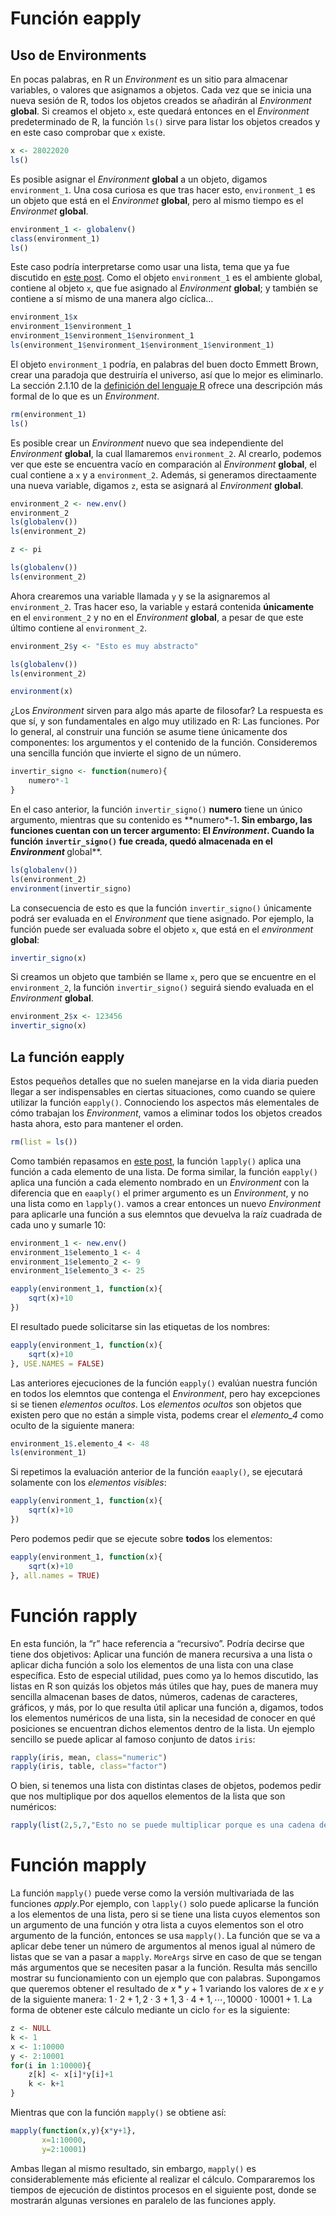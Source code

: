 # Función eapply

## Uso de Environments

En pocas palabras, en R un *Environment* es un sitio para almacenar variables, o valores que asignamos a objetos. Cada vez que se inicia una nueva sesión de R, todos los objetos creados se añadirán al *Environment* **global**. Si creamos el objeto `x`, este quedará entonces en el *Environment* predeterminado de R, la función `ls()` sirve para listar los objetos creados y en este caso comprobar que `x` existe.

```r
x <- 28022020
ls()
```

Es posible asignar el *Environment* **global** a un objeto, digamos `environment_1`. Una cosa curiosa es que tras hacer esto, `environment_1` es un objeto que está en el *Environmet* **global**, pero al mismo tiempo es el *Environmet* **global**.

```r
environment_1 <- globalenv()
class(environment_1)
ls()
```

Este caso podría interpretarse como usar una lista, tema que ya fue discutido en [este post](https://www.cesargamboasanabria.com/es/post/2019-12-08-lapply_sapply_vapply/). Como el objeto `environment_1` es el ambiente global, contiene al objeto `x`, que fue asignado al *Environment* **global**; y también se contiene a sí mismo de una manera algo cíclica...

```r
environment_1$x
environment_1$environment_1
environment_1$environment_1$environment_1
ls(environment_1$environment_1$environment_1$environment_1)
```

El objeto `environment_1` podría, en palabras del buen docto Emmett Brown, crear una paradoja que destruiría el universo, así que lo mejor es eliminarlo. La sección 2.1.10 de la [definición del lenguaje R](https://cran.r-project.org/doc/manuals/R-lang.html#Environment-objects) ofrece una descripción más formal de lo que es un *Environment*.

```r
rm(environment_1)
ls()
```

Es posible crear un *Environment* nuevo que sea independiente del *Environment* **global**, la cual llamaremos `environment_2`. Al crearlo, podemos ver que este se encuentra vacío en comparación al *Environment* **global**, el cual contiene a `x` y a `environment_2`. Además, si generamos directaamente una nueva variable, digamos `z`, esta se asignará al *Environment* **global**.

```r
environment_2 <- new.env()
environment_2
ls(globalenv())
ls(environment_2)

z <- pi

ls(globalenv())
ls(environment_2)
```

Ahora crearemos una variable llamada `y` y se la asignaremos al `environment_2`. Tras hacer eso, la variable `y` estará contenida **únicamente** en el `environment_2` y no en el *Environment* **global**, a pesar de que este último contiene al `environment_2`.

```r
environment_2$y <- "Esto es muy abstracto"

ls(globalenv())
ls(environment_2)

environment(x)

```

¿Los *Environment* sirven para algo más aparte de filosofar? La respuesta es que sí, y son fundamentales en algo muy utilizado en R: Las funciones. Por lo general, al construir una función se asume tiene únicamente dos componentes: los argumentos y el contenido de la función. Consideremos una sencilla función que invierte el signo de un número.

```r
invertir_signo <- function(numero){
    numero*-1
}
```

En el caso anterior, la función `invertir_signo()` **numero** tiene un único argumento, mientras que su contenido es **numero*-1**. Sin embargo, las funciones cuentan con un tercer argumento: El *Environment*. Cuando la función `invertir_signo()` fue creada, quedó almacenada en el *Environment* **global**.

```r
ls(globalenv())
ls(environment_2)
environment(invertir_signo)
```

La consecuencia de esto es que la función `invertir_signo()` únicamente podrá ser evaluada en el *Environment* que tiene asignado. Por ejemplo, la función puede ser evaluada sobre el objeto `x`, que está en el *environment* **global**:

```r
invertir_signo(x)
```

Si creamos un objeto que también se llame `x`, pero que se encuentre en el `environment_2`, la función `invertir_signo()` seguirá siendo evaluada en el *Environment* **global**.

```r
environment_2$x <- 123456
invertir_signo(x)
```

## La función eapply

Estos pequeños detalles que no suelen manejarse en la vida diaria pueden llegar a ser indispensables en ciertas situaciones, como cuando se quiere utilizar la función `eapply()`. Connociendo los aspectos más elementales de cómo trabajan los *Environment*, vamos a eliminar todos los objetos creados hasta ahora, esto para mantener el orden.

```r
rm(list = ls())
```

Como también repasamos en [este post](https://www.cesargamboasanabria.com/es/post/2019-12-08-lapply_sapply_vapply/), la función `lapply()` aplica una función a cada elemento de una lista. De forma similar, la función `eapply()` aplica una función a cada elemento nombrado en un *Environment* con la diferencia que en `eaaply()` el primer argumento es un *Environment*, y no una lista como en `lapply()`. vamos a crear entonces un nuevo *Environment* para aplicarle una función a sus elemntos que devuelva la raíz cuadrada de cada uno y sumarle 10:

```r
environment_1 <- new.env()
environment_1$elemento_1 <- 4
environment_1$elemento_2 <- 9
environment_1$elemento_3 <- 25

eapply(environment_1, function(x){
    sqrt(x)+10
})
```

El resultado puede solicitarse sin las etiquetas de los nombres:

```r
eapply(environment_1, function(x){
    sqrt(x)+10
}, USE.NAMES = FALSE)
```

Las anteriores ejecuciones de la función `eapply()` evalúan nuestra función en todos los elemntos que contenga el *Environment*, pero hay excepciones si se tienen *elementos ocultos*. Los *elementos ocultos* son objetos que existen pero que no están a simple vista, podems crear el *elemento_4* como oculto de la siguiente manera:

```r
environment_1$.elemento_4 <- 48
ls(environment_1)
```

Si repetimos la evaluación anterior de la función `eaaply()`, se ejecutará solamente con los *elementos visibles*: 

```r
eapply(environment_1, function(x){
    sqrt(x)+10
})
```

Pero podemos pedir que se ejecute sobre **todos** los elementos:

```r
eapply(environment_1, function(x){
    sqrt(x)+10
}, all.names = TRUE)
```

# Función rapply

En esta función, la "r" hace referencia a "recursivo". Podría decirse que tiene dos objetivos: Aplicar una función de manera recursiva a una lista o aplicar dicha función a solo los elementos de una lista con una clase específica. Esto de especial utilidad, pues como ya lo hemos discutido, las listas en R son quizás los objetos más útiles que hay, pues de manera muy sencilla almacenan bases de datos, números, cadenas de caracteres, gráficos, y más, por lo que resulta útil aplicar una función a, digamos, todos los elementos numéricos de una lista, sin la necesidad de conocer en qué posiciones se encuentran dichos elementos dentro de la lista. Un ejemplo sencillo se puede aplicar al famoso conjunto de datos `iris`:

```r
rapply(iris, mean, class="numeric")
rapply(iris, table, class="factor")
```

O bien, si tenemos una lista con distintas clases de objetos, podemos pedir que nos multiplique por dos aquellos elementos de la lista que son numéricos:

```r
rapply(list(2,5,7,"Esto no se puede multiplicar porque es una cadena de caracteres"), function(x){x*2}, class="numeric")
```

# Función mapply

La función `mapply()` puede verse como la versión multivariada de las funciones *apply*.Por ejemplo, con `lapply()` solo puede aplicarse la función a los elementos de una lista, pero si se tiene una lista cuyos elementos son un argumento de una función y otra lista a cuyos elementos son el otro argumento de la función, entonces se usa `mapply()`. La función que se va a aplicar debe tener un número de argumentos al menos igual al número de listas que se van a pasar a `mapply`. `MoreArgs` sirve en caso de que se tengan más argumentos que se necesiten pasar a la función. Resulta más sencillo mostrar su funcionamiento con un ejemplo que con palabras. Supongamos que queremos obtener el resultado de $x*y+1$ variando los valores de $x$ e $y$ de la siguiente manera: $1\cdot2+1,2\cdot3+1,3\cdot4+1,\cdots,10000\cdot10001+1$. La forma de obtener este cálculo mediante un ciclo `for` es la siguiente:

```r
z <- NULL
k <- 1
x <- 1:10000
y <- 2:10001
for(i in 1:10000){
    z[k] <- x[i]*y[i]+1
    k <- k+1
}
```

Mientras que con la función `mapply()` se obtiene así:

```r
mapply(function(x,y){x*y+1},
       x=1:10000,
       y=2:10001)
```

Ambas llegan al mismo resultado, sin embargo, `mapply()` es considerablemente más eficiente al realizar el cálculo. Compararemos los tiempos de ejecución de distintos procesos en el siguiente post, donde se mostrarán algunas versiones en paralelo de las funciones apply.